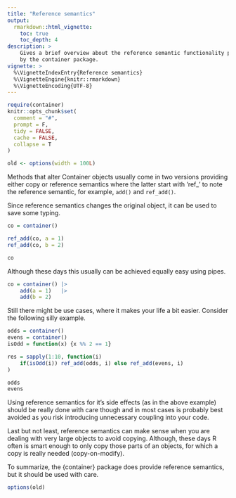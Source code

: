```yaml
---
title: "Reference semantics"
output:
  rmarkdown::html_vignette:
    toc: true
    toc_depth: 4
description: >
    Gives a brief overview about the reference semantic functionality provided
    by the container package.
vignette: >
  %\VignetteIndexEntry{Reference semantics}
  %\VignetteEngine{knitr::rmarkdown}
  %\VignetteEncoding{UTF-8}
---
```


```r
require(container)
knitr::opts_chunk$set(
  comment = "#",
  prompt = F,
  tidy = FALSE,
  cache = FALSE,
  collapse = T
)

old <- options(width = 100L)
```

Methods that alter Container objects usually come in two versions providing
either copy or reference semantics where the latter start with 'ref_' to note
the reference semantic, for example, `add()` and `ref_add()`.

Since reference semantics changes the original object, it can be used to
save some typing.

```r
co = container()

ref_add(co, a = 1)
ref_add(co, b = 2)

co
```

Although these days this usually can be achieved equally easy using pipes.

```r
co = container() |>
    add(a = 1)   |>
    add(b = 2)
```

Still there might be use cases, where it makes your life a bit easier.
Consider the following silly example.
```r
odds = container()
evens = container()
isOdd = function(x) {x %% 2 == 1}

res = sapply(1:10, function(i)
    if(isOdd(i)) ref_add(odds, i) else ref_add(evens, i)
)

odds
evens
```

Using reference semantics for it's side effects (as in the above example)
should be really done with care though and in most cases is probably best
avoided as you risk introducing unnecessary coupling into your code.

Last but not least, reference semantics can make sense when you are dealing with
very large objects to avoid copying. Although, these days R often is smart
enough to only copy those parts of an objects, for which a copy is really
needed (copy-on-modify).

To summarize, the {container} package does provide reference semantics, but it
should be used with care.

```r
options(old)
```
